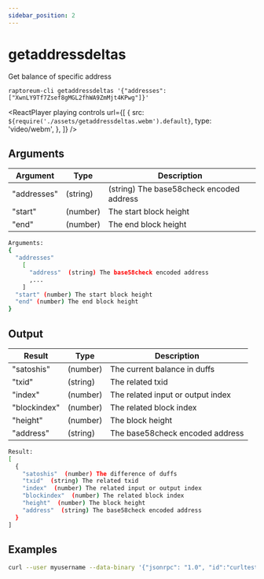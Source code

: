 ```yaml
---
sidebar_position: 2
---
```



# getaddressdeltas

Get balance of specific address

`raptoreum-cli getaddressdeltas '{"addresses": ["XwnLY9Tf7Zsef8gMGL2fhWA9ZmMjt4KPwg"]}'`

<ReactPlayer
  playing
  controls
  url={[
    {
      src: `${require('./assets/getaddressdeltas.webm').default}`,
      type: 'video/webm',
    },
  ]}
/>

## Arguments

| Argument    | Type     | Description                              |
| ----------- | -------- | ---------------------------------------- |
| "addresses" | (string) | (string) The base58check encoded address |
| "start"     | (number) | The start block height                   |
| "end"       | (number) | The end block height                     |

```bash
Arguments:
{
  "addresses"
    [
      "address"  (string) The base58check encoded address
      ,...
    ]
  "start" (number) The start block height
  "end" (number) The end block height
}
```

## Output

| Result       | Type     | Description                       |
| ------------ | -------- | --------------------------------- |
| "satoshis"   | (number) | The current balance in duffs      |
| "txid"       | (string) | The related txid                  |
| "index"      | (number) | The related input or output index |
| "blockindex" | (number) | The related block index           |
| "height"     | (number) | The block height                  |
| "address"    | (string) | The base58check encoded address   |

```bash
Result:
[
  {
    "satoshis"  (number) The difference of duffs
    "txid"  (string) The related txid
    "index"  (number) The related input or output index
    "blockindex"  (number) The related block index
    "height"  (number) The block height
    "address"  (string) The base58check encoded address
  }
]
```

## Examples

```bash
curl --user myusername --data-binary '{"jsonrpc": "1.0", "id":"curltest", "method": "getaddressdeltas", "params": [{"addresses": ["XwnLY9Tf7Zsef8gMGL2fhWA9ZmMjt4KPwg"]}] }' -H 'content-type: text/plain;' http://127.0.0.1:9998/
```
